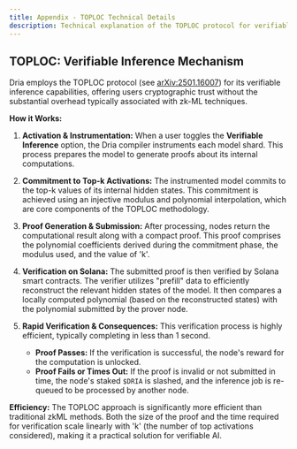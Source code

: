 ```yaml
---
title: Appendix - TOPLOC Technical Details
description: Technical explanation of the TOPLOC protocol for verifiable inference used in Dria.
---
```


## TOPLOC: Verifiable Inference Mechanism

Dria employs the TOPLOC protocol (see [arXiv:2501.16007](https://arxiv.org/abs/2501.16007)) for its verifiable inference capabilities, offering users cryptographic trust without the substantial overhead typically associated with zk-ML techniques.

**How it Works:**

1.  **Activation & Instrumentation:** When a user toggles the **Verifiable Inference** option, the Dria compiler instruments each model shard. This process prepares the model to generate proofs about its internal computations.

2.  **Commitment to Top-k Activations:** The instrumented model commits to the top-k values of its internal hidden states. This commitment is achieved using an injective modulus and polynomial interpolation, which are core components of the TOPLOC methodology.

3.  **Proof Generation & Submission:** After processing, nodes return the computational result along with a compact proof. This proof comprises the polynomial coefficients derived during the commitment phase, the modulus used, and the value of 'k'.

4.  **Verification on Solana:** The submitted proof is then verified by Solana smart contracts. The verifier utilizes "prefill" data to efficiently reconstruct the relevant hidden states of the model. It then compares a locally computed polynomial (based on the reconstructed states) with the polynomial submitted by the prover node.

5.  **Rapid Verification & Consequences:** This verification process is highly efficient, typically completing in less than 1 second.
    *   **Proof Passes:** If the verification is successful, the node's reward for the computation is unlocked.
    *   **Proof Fails or Times Out:** If the proof is invalid or not submitted in time, the node's staked `$DRIA` is slashed, and the inference job is re-queued to be processed by another node.

**Efficiency:**
The TOPLOC approach is significantly more efficient than traditional zkML methods. Both the size of the proof and the time required for verification scale linearly with 'k' (the number of top activations considered), making it a practical solution for verifiable AI. 